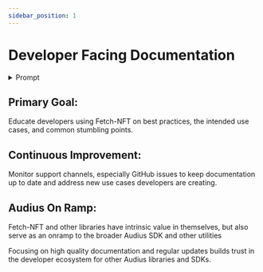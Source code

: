 ```yaml
---
sidebar_position: 1
---
```


# Developer Facing Documentation

<details><summary>Prompt</summary>

Spend some time thinking about and laying out how you would want the documentation for Fetch-NFT to evolve and let us know how & why.

The surface area of this library is not huge, so lean into that and show us what you can do.

</details>

## Primary Goal:

Educate developers using Fetch-NFT on best practices, the intended use cases, and common stumbling points.

## Continuous Improvement:

Monitor support channels, especially GitHub issues to keep documentation up to date and address new use cases developers are creating.

## Audius On Ramp:

Fetch-NFT and other libraries have intrinsic value in themselves, but also serve as an onramp to the broader Audius SDK and other utilities

Focusing on high quality documentation and regular updates builds trust in the developer ecosystem for other Audius libraries and SDKs.
